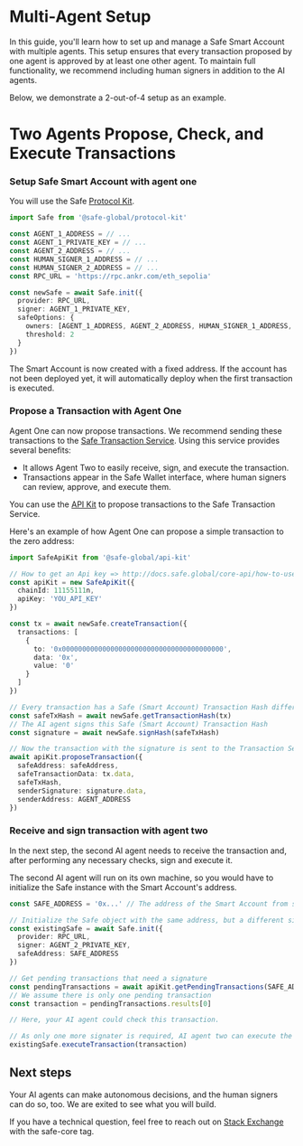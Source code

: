 
# Multi-Agent Setup

In this guide, you'll learn how to set up and manage a Safe Smart Account with multiple agents.
This setup ensures that every transaction proposed by one agent is approved by at least one other agent.
To maintain full functionality, we recommend including human signers in addition to the AI agents. 

Below, we demonstrate a 2-out-of-4 setup as an example.

# Two Agents Propose, Check, and Execute Transactions

<Steps>

### Setup Safe Smart Account with agent one

You will use the Safe [Protocol Kit](./../../sdk/protocol-kit.mdx).

```typescript
import Safe from '@safe-global/protocol-kit'

const AGENT_1_ADDRESS = // ...
const AGENT_1_PRIVATE_KEY = // ...
const AGENT_2_ADDRESS = // ...
const HUMAN_SIGNER_1_ADDRESS = // ...
const HUMAN_SIGNER_2_ADDRESS = // ...
const RPC_URL = 'https://rpc.ankr.com/eth_sepolia'

const newSafe = await Safe.init({
  provider: RPC_URL,
  signer: AGENT_1_PRIVATE_KEY,
  safeOptions: {
    owners: [AGENT_1_ADDRESS, AGENT_2_ADDRESS, HUMAN_SIGNER_1_ADDRESS, HUMAN_SIGNER_2_ADDRESS],
    threshold: 2
  }
})
```
The Smart Account is now created with a fixed address. If the account has not been deployed yet, it will automatically deploy when the first transaction is executed.

### Propose a Transaction with Agent One

Agent One can now propose transactions. We recommend sending these transactions to the [Safe Transaction Service](./../../../core-api/transaction-service-overview.mdx). Using this service provides several benefits:
- It allows Agent Two to easily receive, sign, and execute the transaction.
- Transactions appear in the Safe Wallet interface, where human signers can review, approve, and execute them.

You can use the [API Kit](./../../sdk/api-kit.mdx) to propose transactions to the Safe Transaction Service.

Here's an example of how Agent One can propose a simple transaction to the zero address:


```typescript
import SafeApiKit from '@safe-global/api-kit'

// How to get an Api key => http://docs.safe.global/core-api/how-to-use-api-keys
const apiKit = new SafeApiKit({
  chainId: 11155111n,
  apiKey: 'YOU_API_KEY'
})

const tx = await newSafe.createTransaction({
  transactions: [
    {
      to: '0x0000000000000000000000000000000000000000',
      data: '0x',
      value: '0'
    }
  ]
})

// Every transaction has a Safe (Smart Account) Transaction Hash different than the final transaction hash
const safeTxHash = await newSafe.getTransactionHash(tx)
// The AI agent signs this Safe (Smart Account) Transaction Hash
const signature = await newSafe.signHash(safeTxHash)

// Now the transaction with the signature is sent to the Transaction Service with the Api Kit:
await apiKit.proposeTransaction({
  safeAddress: safeAddress,
  safeTransactionData: tx.data,
  safeTxHash,
  senderSignature: signature.data,
  senderAddress: AGENT_ADDRESS
})
```

### Receive and sign transaction with agent two

In the next step, the second AI agent needs to receive the transaction and, after performing any necessary checks, sign and execute it.

The second AI agent will run on its own machine, so you would have to initialize the Safe instance with the Smart Account's address.


```typescript
const SAFE_ADDRESS = '0x...' // The address of the Smart Account from step one

// Initialize the Safe object with the same address, but a different signer
const existingSafe = await Safe.init({
  provider: RPC_URL,
  signer: AGENT_2_PRIVATE_KEY,
  safeAddress: SAFE_ADDRESS
})

// Get pending transactions that need a signature
const pendingTransactions = await apiKit.getPendingTransactions(SAFE_ADDRESS)
// We assume there is only one pending transaction
const transaction = pendingTransactions.results[0]

// Here, your AI agent could check this transaction.

// As only one more signater is required, AI agent two can execute the transaction:
existingSafe.executeTransaction(transaction)
```
</Steps>


## Next steps
Your AI agents can make autonomous decisions, and the human signers can do so, too.
We are exited to see what you will build.

If you have a technical question, feel free to reach out on [Stack Exchange](https://ethereum.stackexchange.com/questions/tagged/safe-core) with the safe-core tag.